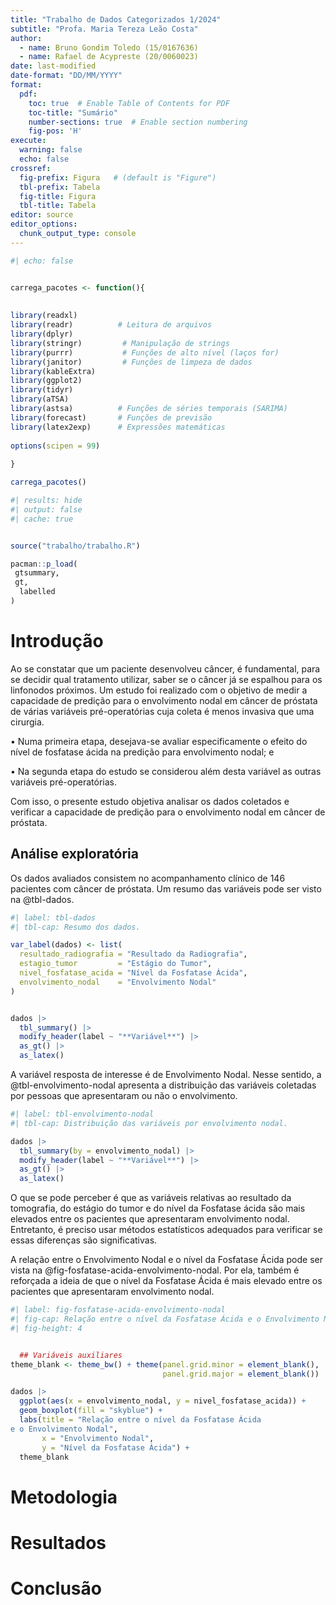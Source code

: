 ```yaml
---
title: "Trabalho de Dados Categorizados 1/2024"
subtitle: "Profa. Maria Tereza Leão Costa"
author: 
  - name: Bruno Gondim Toledo (15/0167636)
  - name: Rafael de Acypreste (20/0060023)
date: last-modified
date-format: "DD/MM/YYYY"
format: 
  pdf:
    toc: true  # Enable Table of Contents for PDF
    toc-title: "Sumário"
    number-sections: true  # Enable section numbering
    fig-pos: 'H'
execute:
  warning: false
  echo: false
crossref:
  fig-prefix: Figura   # (default is "Figure")
  tbl-prefix: Tabela 
  fig-title: Figura
  tbl-title: Tabela
editor: source
editor_options: 
  chunk_output_type: console
---
```



```r
#| echo: false


carrega_pacotes <- function(){
  
  
library(readxl)
library(readr)          # Leitura de arquivos
library(dplyr)
library(stringr)         # Manipulação de strings
library(purrr)           # Funções de alto nível (laços for)
library(janitor)         # Funções de limpeza de dados
library(kableExtra)
library(ggplot2)
library(tidyr)
library(aTSA)
library(astsa)          # Funções de séries temporais (SARIMA)
library(forecast)       # Funções de previsão
library(latex2exp)      # Expressões matemáticas
  
options(scipen = 99)
  
}

carrega_pacotes()


```



```r
#| results: hide
#| output: false
#| cache: true


source("trabalho/trabalho.R")
```

```r
pacman::p_load(
 gtsummary,
 gt,
  labelled
)

```

\newpage

# Introdução

Ao se constatar que um paciente desenvolveu câncer, é fundamental, para se decidir qual tratamento utilizar, saber se o câncer já se espalhou para os linfonodos próximos. Um estudo foi realizado com o objetivo de medir a capacidade de predição para o envolvimento nodal em câncer de próstata de várias variáveis pré-operatórias cuja coleta é menos invasiva que uma cirurgia.

• Numa primeira etapa, desejava-se avaliar especificamente o efeito do nível de
fosfatase ácida na predição para envolvimento nodal; e

• Na segunda etapa do estudo se considerou além desta variável as outras variáveis
pré-operatórias. 

Com isso, o presente estudo objetiva analisar os dados coletados e verificar a capacidade de predição para o envolvimento nodal em câncer de próstata.



## Análise exploratória

Os dados avaliados consistem no acompanhamento clínico de 146 pacientes com câncer de próstata. Um resumo das variáveis pode ser visto na @tbl-dados.  


```r
#| label: tbl-dados
#| tbl-cap: Resumo dos dados.

var_label(dados) <- list(
  resultado_radiografia = "Resultado da Radiografia",
  estagio_tumor         = "Estágio do Tumor",
  nivel_fosfatase_acida = "Nível da Fosfatase Ácida",
  envolvimento_nodal    = "Envolvimento Nodal"
)


dados |> 
  tbl_summary() |> 
  modify_header(label ~ "**Variável**") |>
  as_gt() |>
  as_latex()
```


A variável resposta de interesse é de Envolvimento Nodal. Nesse sentido, a @tbl-envolvimento-nodal apresenta a distribuição das variáveis coletadas por pessoas que apresentaram ou não o envolvimento.


```r
#| label: tbl-envolvimento-nodal
#| tbl-cap: Distribuição das variáveis por envolvimento nodal.

dados |> 
  tbl_summary(by = envolvimento_nodal) |> 
  modify_header(label ~ "**Variável**") |>
  as_gt() |>
  as_latex()


```

O que se pode perceber é que as variáveis relativas ao resultado da tomografia, do estágio do tumor e do nível da Fosfatase ácida são mais elevados entre os pacientes que apresentaram envolvimento nodal. Entretanto, é preciso usar métodos estatísticos adequados para verificar se essas diferenças são significativas.

A relação entre o Envolvimento Nodal e o nível da Fosfatase Ácida pode ser vista na @fig-fosfatase-acida-envolvimento-nodal. Por ela, também é reforçada a ideia de que o nível da Fosfatase Ácida é mais elevado entre os pacientes que apresentaram envolvimento nodal.

```r
#| label: fig-fosfatase-acida-envolvimento-nodal
#| fig-cap: Relação entre o nível da Fosfatase Ácida e o Envolvimento Nodal.
#| fig-height: 4


  ## Variáveis auxiliares
theme_blank <- theme_bw() + theme(panel.grid.minor = element_blank(),
                                  panel.grid.major = element_blank())

dados |>
  ggplot(aes(x = envolvimento_nodal, y = nivel_fosfatase_acida)) +
  geom_boxplot(fill = "skyblue") +
  labs(title = "Relação entre o nível da Fosfatase Ácida
e o Envolvimento Nodal",
       x = "Envolvimento Nodal",
       y = "Nível da Fosfatase Ácida") +
  theme_blank
```



# Metodologia


# Resultados



# Conclusão

